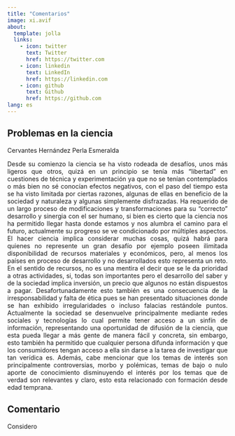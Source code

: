 ```yaml
---
title: "Comentarios"
image: xi.avif
about:
  template: jolla
  links:
    - icon: twitter
      text: Twitter
      href: https://twitter.com
    - icon: linkedin
      text: LinkedIn
      href: https://linkedin.com
    - icon: github
      text: Github
      href: https://github.com
lang: es
---
```

::: {style="text-align:justify"} 
::: panel-tabset
## Problemas en la ciencia
Cervantes Hernández Perla Esmeralda


Desde su comienzo la ciencia se ha visto rodeada de desafíos, unos más ligeros que otros, quizá en un principio se tenía más “libertad” en cuestiones de técnica y experimentación ya que no se tenían contemplados o más bien no sé conocían efectos negativos, con el paso del tiempo esta se ha visto limitada por ciertas razones, algunas de ellas en beneficio de la sociedad y naturaleza y algunas simplemente disfrazadas. Ha requerido de un largo proceso de modificaciones y transformaciones para su “correcto” desarrollo y sinergia con el ser humano, si bien es cierto que la ciencia nos ha permitido llegar hasta donde estamos y nos alumbra el camino para el futuro, actualmente su progreso se ve condicionado por múltiples aspectos.
El hacer ciencia implica considerar muchas cosas, quizá habrá para quienes no represente un gran desafío por ejemplo poseen ilimitada disponibilidad de recursos materiales y económicos, pero, al menos los países en proceso de desarrollo y no desarrollados esto representa un reto. En el sentido de recursos, no es una mentira el decir que se le da prioridad a otras actividades, si, todas son importantes pero el desarrollo del saber y de la sociedad implica inversión, un precio que algunos no están dispuestos a pagar. Desafortunadamente esto también es una consecuencia de la irresponsabilidad y falta de ética pues se han presentado situaciones donde se han exhibido irregularidades o incluso falacias restándole puntos. 
Actualmente la sociedad se desenvuelve principalmente mediante redes sociales y tecnologías lo cual permite tener acceso a un sinfín de información, representando una oportunidad de difusión de la ciencia, que esta pueda llegar a más gente de manera fácil y concreta, sin embargo, esto también ha permitido que cualquier persona difunda información y que los consumidores tengan acceso a ella sin darse a la tarea de investigar que tan verídica es. Además, cabe mencionar que los temas de interés son principalmente controversias, morbo y polémicas, temas de bajo o nulo aporte de conocimiento disminuyendo el interés por los temas que de verdad son relevantes y claro, esto esta relacionado con formación desde edad temprana. 

## Comentario
Considero
:::
:::
